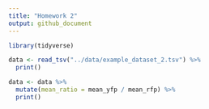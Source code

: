 ```yaml
---
title: "Homework 2"
output: github_document
---
```


```r
library(tidyverse)
```

```r
data <- read_tsv("../data/example_dataset_2.tsv") %>% 
  print()
```

```r
data <- data %>%
  mutate(mean_ratio = mean_yfp / mean_rfp) %>%
  print()
```
